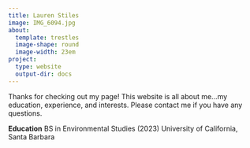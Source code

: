 ```yaml
---
title: Lauren Stiles 
image: IMG_6094.jpg
about: 
  template: trestles
  image-shape: round
  image-width: 23em
project: 
  type: website 
  output-dir: docs
---
```


Thanks for checking out my page! This website is all about me...my education, experience, and interests. Please contact me if you have any questions. 

**Education**
BS in Environmental Studies (2023)
University of California, Santa Barbara 